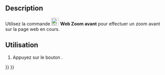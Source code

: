 <languages/>

{{Docnav/fr
|[[Web_BrowserStop/fr|Arrêter le chargement]]
|[[Web_BrowserZoomOut/fr|Zoom arrière]]
|[[Web_Workbench/fr|Atelier Web]]
|IconL=Web_BrowserStop.svg
|IconR=Web_BrowserZoomOut.svg
|IconC=Workbench_Web.svg
}}

{{GuiCommand/fr
|Name=Web BrowserZoomIn
|Name/fr=Web Zoom avant
|MenuLocation=
|Workbenches=[[Web_Workbench/fr|Web]], [[Start_Workbench/fr|Start]]
|SeeAlso=
}}

==Description==

Utilisez la commande [[Image:Web_BrowserZoomIn.svg|24px]] '''Web Zoom avant''' pour effectuer un zoom avant sur la page web en cours.

<span id="Usage"></span>
==Utilisation==

# Appuyez sur le bouton {{Button|[[Image:Web_BrowserZoomIn.svg|16px]] [[Web_BrowserZoomIn/fr|Zoom avant]]}}.


{{Docnav/fr
|[[Web_BrowserStop/fr|Arrêter le chargement]]
|[[Web_BrowserZoomOut/fr|Zoom arrière]]
|[[Web_Workbench/fr|Atelier Web]]
|IconL=Web_BrowserStop.svg
|IconR=Web_BrowserZoomOut.svg
|IconC=Workbench_Web.svg
}}

{{Web Tools navi{{#translation:}}}}
{{Userdocnavi{{#translation:}}}}
